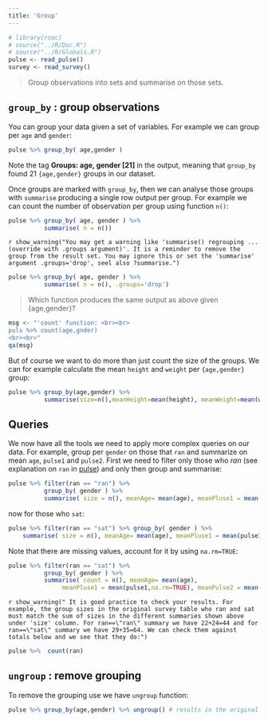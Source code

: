 ```yaml
---
title: 'Group'
---
```


```r
# library(rooc)
# source("../R/Doc.R")
# source("../R/Globals.R")
pulse <- read_pulse() 
survey <- read_survey()
```

> Group observations into sets and summarise on those sets.


## `group_by` : group observations

You can group your data given a set of variables. For example we can group per `age` and `gender`: 

```r
pulse %>% group_by( age,gender )
```

Note the tag **Groups: age, gender [21]** in the output, meaning that `group_by` found 21 `{age,gender}` groups in
our dataset. 

Once groups are marked with `group_by`, then we can analyse those groups with `summarise` producing a single row output per group. For example we can count the number of observation per group using function `n()`: 

```r
pulse %>% group_by( age, gender ) %>% 
          summarise( n = n())
```

`r show_warning("You may get a warning like 'summarise() regrouping ... (override with .groups argument)'. It is a reminder to remove the group from the result set. You may ignore this or set the 'summarise' argument .groups='drop', seel also ?summarise.") `

```r
pulse %>% group_by( age, gender ) %>% 
          summarise( n = n(), .groups='drop')
```

> Which function produces the same output as above given {age,gender}?

```r
msg <- "'count' function: <br><br>
puls %>% count(age,gnder)
<br><br>"
qa(msg)
```

But of course we want to do more than just count the size of the groups. We can for example calculate the mean `height` and `weight` per `{age,gender}` group: 

```r
pulse %>% group_by(age,gender) %>% 
          summarise(size=n(),meanHeight=mean(height), meanWeight=mean(weight))
```


<!-- ======================================================= -->

## Queries

We now have all the tools we need to apply more complex queries on our data. For example, group per `gender` on those that `ran` and summarize on mean `age`, `pulse1` and `pulse2`. First we need to filter only those who  *ran* (see explanation on `ran` in [pulse](data.html)) and only then group and summarise:  

```r
pulse %>% filter(ran == "ran") %>% 
          group_by( gender ) %>% 
          summarise( size = n(), meanAge= mean(age), meanPluse1 = mean(pulse1), meanPulse2 = mean( pulse2 ) )
```

now for those who `sat`:

```r
pulse %>% filter(ran == "sat") %>% group_by( gender ) %>% 
    summarise( size = n(), meanAge= mean(age), meanPluse1 = mean(pulse1), meanPulse2 = mean( pulse2 ) )
```

Note that there are missing values, account for it by using `na.rm=TRUE`:  

```r
pulse %>% filter(ran == "sat") %>% 
          group_by( gender ) %>% 
          summarise( count = n(), meanAge= mean(age), 
               meanPluse1 = mean(pulse1,na.rm=TRUE), meanPulse2 = mean( pulse2 , na.rm=TRUE) )
```

`r show_warning(" It is good practice to check your results. For example, the group sizes in the original survey table who ran and sat must match the sum of sizes in the different summaries shown above under 'size' column. For ran==\"ran\" summary we have 22+24=44 and for ran==\"sat\" summary we have 29+35=64. We can check them against totals below and we see that they do:")`

```r
pulse %>%  count(ran) 
```

## `ungroup` : remove grouping

To remove the grouping use we have `ungroup` function:

```r
pulse %>% group_by(age,gender) %>% ungroup() # results in the original pulse tibble
```

<!-- ## Useful functions
```r
pulse %>% group_by(age,weight) %>% group_size()  # group sizes (vector)
pulse %>% group_by(age,weight) %>% n_groups()    # number of groups 
``` 
-->


